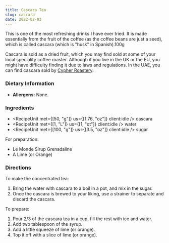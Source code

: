```yaml
---
title: Cascara Tea
slug: cascara
date: 2022-02-03
---
```



This is one of the most refreshing drinks I have ever tried. It is made
essentially from the fruit of the coffee (as the coffee beans are just a seed),
which is called cascara (which is "husk" in Spanish).100g

Cascara is sold as a dried fruit, which you may find sold at some of your local
speciality coffee roaster. Although if you live in the UK or the EU, you might have
difficulty finding it due to laws and regulations. In the UAE, you can find
cascara sold by [Cypher Roastery](https://bycypher.com).

### Dietary Information

- **Allergens:** None.

<Recipe defaultServing={5} client:load />

### Ingredients

- <RecipeUnit met={[50, "g"]} us={[1.76, "oz"]} client:idle /> cascara
- <RecipeUnit met={[1, "L"]} us={[1, "qt"]} client:idle /> water
- <RecipeUnit met={[100, "g"]} us={[3.5, "oz"]} client:idle /> sugar

For preparation:

- Le Monde Sirup Grenadaline
- A Lime (or Orange)

### Directions

To make the concentrated tea:

1. Bring the water with cascara to a boil in a pot, and mix in the sugar.
2. Once the cascara is brewed to your liking, use a strainer to separate and
   discard the cascara.

To prepare:

1. Pour 2/3 of the cascara tea in a cup, fill the rest with ice and water.
2. Add two tablespoon of the syrup.
3. Add a little squeeze of lime (or orange).
4. Top it off with a slice of lime (or orange).
